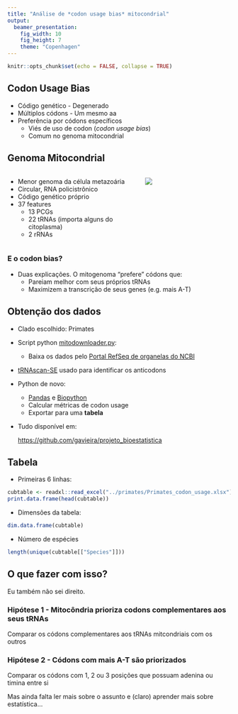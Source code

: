 ```yaml
---
title: "Análise de *codon usage bias* mitocondrial"
output: 
  beamer_presentation:
    fig_width: 10
    fig_height: 7
    theme: "Copenhagen"
---
```


```r
knitr::opts_chunk$set(echo = FALSE, collapse = TRUE)
```

## Codon Usage Bias

- Código genético - Degenerado
- Múltiplos códons - Um mesmo aa
- Preferência por códons específicos
  - Viés de uso de codon (*codon usage bias*)
  - Comum no genoma mitocondrial



## Genoma Mitocondrial

:::::::::::::: {.columns}
::: {.column width="60%"}
- Menor genoma da célula metazoária
- Circular, RNA policistrônico
- Código genético próprio
- 37 features
  - 13 PCGs
  - 22 tRNAs (importa alguns do citoplasma)
  - 2 rRNAs
:::
::: {.column width="40%"}
![]("./img/mitogenome.png")
:::
::::::::::::::

\vspace{12pt}

### E o codon bias?
- Duas explicações. O mitogenoma "prefere" códons que:
  - Pareiam melhor com seus próprios tRNAs
  - Maximizem a transcrição de seus genes (e.g. mais A-T) 

## Obtenção dos dados

- Clado escolhido: Primates
- Script python [mitodownloader.py](https://github.com/gavieira/python_bioinfo/blob/master/mitodownloader.py):
  - Baixa os dados pelo [Portal RefSeq de organelas do NCBI](https://www.ncbi.nlm.nih.gov/genome/browse#!/organelles/)
- [tRNAscan-SE](https://github.com/UCSC-LoweLab/tRNAscan-SE) usado para identificar os anticodons
- Python de novo:
  - [Pandas](https://pandas.pydata.org/) e [Biopython](https://biopython.org/)
  - Calcular métricas de codon usage
  - Exportar para uma **tabela**
- Tudo disponível em:

    [https://github.com/gavieira/projeto_bioestatistica](https://github.com/gavieira/projeto_bioestatistica)

## Tabela

\tiny
- Primeiras 6 linhas:
```r
cubtable <- readxl::read_excel("../primates/Primates_codon_usage.xlsx")  
print.data.frame(head(cubtable))
```

- Dimensões da tabela:
```r
dim.data.frame(cubtable)
```

- Número de espécies
```r
length(unique(cubtable[["Species"]]))
```
\normalsize

## O que fazer com isso?

Eu também não sei direito.

\vspace{12pt}

### Hipótese 1 - Mitocôndria prioriza codons complementares aos seus tRNAs
Comparar os códons complementares aos tRNAs mitcondriais com os outros

::: {.block}
### Hipótese 2 - Códons com mais A-T são priorizados
Comparar os códons com 1, 2 ou 3 posições que possuam adenina ou timina entre si
:::

\vspace{12pt}

Mas ainda falta ler mais sobre o assunto e (claro) aprender mais sobre estatística...
